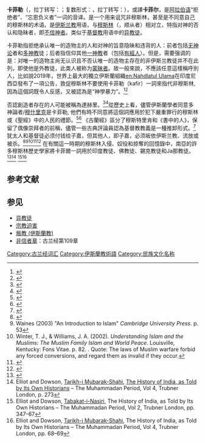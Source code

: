 {{伊斯兰教}}
'''卡菲勒'''（{{lang-ar|كافر|}}，拉丁转写：{{lang|en|kāfir}}；复数形式：{{lang-ar|كفّار|}}，拉丁转写：{{lang|en|kuffār}}），或譯'''卡菲尔'''，是[[阿拉伯语|阿拉伯语]]“拒绝者”、“忘恩负义者”一词的音译。是一个用来诅咒非穆斯林，甚至是不同意自己的穆斯林的术语。是[[伊斯兰教|伊斯兰教]]用语，与[[穆斯林|穆斯林]]（{{lang-ar|'''مسلم'''}}，顺从者）相对立，特指对神的否认和隐昧者，即[[不信者|不信神者]]。类似于[[基督教|基督教]]用语中的[[异教徒|异教徒]]。

卡菲勒指拒绝承认唯一的造物主的人和对神的旨意隐昧和违背的人：前者包括[[无神论|无神论]]者和[[多神教|多神教]]徒；后者指信仰其他[[一神教|一神教]]者（包括[[有經人|有經人]]）。但是，需要强调的是：对唯一的造物主尚无认识且不否认唯一的造物主存在的非伊斯兰教徒并不在此列，即使他是外教徒，此类人被称为[[蒙昧者|蒙昧者]]。故一般來說，不應該任意這樣稱呼別人，比如說2019年，世界上最大的獨立伊斯蘭組織[[en:Nahdlatul_Ulama|en:Nahdlatul Ulama]]在印度尼西亞發布了一項公告，敦促穆斯林不要使用卡菲勒（kafir）一詞來指代非穆斯林, 因為這個詞既令人反感，又被認為是“神學暴力”。<ref name=pri>{{cite news |work=The World, [[Public_Radio_International|Public Radio International]] |first1=Patrick |last1=Winn |title=The world's largest Islamic group wants Muslims to stop saying 'infidel' |date=8 March 2019 |url=https://www.pri.org/stories/2019-03-08/world-s-largest-islamic-group-wants-muslims-stop-saying-infidel |access-date=15 November 2020 |archive-date=2021-10-29 |archive-url=https://web.archive.org/web/20211029183614/https://www.pri.org/stories/2019-03-08/world-s-largest-islamic-group-wants-muslims-stop-saying-infidel }}</ref><ref>{{cite news |url=https://www.thejakartapost.com/news/2019/03/01/nu-calls-for-end-to-word-infidels-to-describe-non-muslims.html |title=NU calls for end to word 'infidels' to describe non-Muslims |date=1 March 2019 |work=[[The_Jakarta_Post|The Jakarta Post]] |publisher=Niskala Media Tenggara |accessdate=15 November 2020 |archive-date=2021-11-15 |archive-url=https://web.archive.org/web/20211115174942/https://www.thejakartapost.com/news/2019/03/01/nu-calls-for-end-to-word-infidels-to-describe-non-muslims.html }}</ref>

否認創造者存在的人可能被稱為達赫里。<ref>{{cite book|last=Swartz|first=Merlin|title=A medieval critique of Anthropomorphism|page=96|url=https://books.google.com/books?id=_5dbo6vYOREC&q=dahriya&pg=PA96|date=30 January 2015|publisher=Brill|access-date=16 January 2022|isbn=978-9004123762|archive-date=2022-05-12|archive-url=https://web.archive.org/web/20220512021917/https://books.google.com/books?id=_5dbo6vYOREC&q=dahriya&pg=PA96}}</ref><ref>{{cite journal |title=Dahrīya |url=https://referenceworks.brillonline.com/entries/encyclopaedia-of-islam-1/dahriya-SIM_1762?s.num=27&s.start=20 |website=BrillOnline Reference Works |publisher=Brill Online |access-date=16 January 2022 |date=2012-04-24 |last1=Goldziher |first1=I. |journal= |archive-date=2022-01-16 |archive-url=https://web.archive.org/web/20220116232906/https://referenceworks.brillonline.com/entries/encyclopaedia-of-islam-1/dahriya-SIM_1762?s.num=27&s.start=20 }}</ref>從歷史上看，儘管伊斯蘭學者同意多神論者/[[穆什里克|穆什里克]]是卡菲勒, 他們有時不同意將這個詞應用於犯下嚴重罪行的穆斯林或《聖經》中的人民的禮節。<ref name=adams>{{cite encyclopedia |author=Charles Adams |author2=A. Kevin Reinhart |title=Kufr |encyclopedia=The Oxford Encyclopedia of the Islamic World |editor=John L. Esposito |publisher=Oxford University Press |location=Oxford |year=2009 |url=http://www.oxfordreference.com/view/10.1093/acref/9780195305135.001.0001/acref-9780195305135-e-0467 |url-access=subscription |isbn=9780195305135 |access-date=2022-05-08 |archive-date=2022-01-18 |archive-url=https://web.archive.org/web/20220118230523/https://www.oxfordreference.com/view/10.1093/acref/9780195305135.001.0001/acref-9780195305135-e-0467 }}</ref><ref name=EI2>{{Cite encyclopedia|author=Björkman, W. | year= 2012 | title=Kāfir |encyclopedia=Encyclopaedia of Islam| edition=2nd|publisher=Brill |editor=P. Bearman |editor2=Th. Bianquis |editor3=C. E. Bosworth |editor4=E. van Donzel |editor5=W. P. Heinrichs| doi= 10.1163/1573-3912_islam_SIM_3775 }}</ref> 《古蘭經》區分了穆斯特里肯和《書中的人》，保留了偶像崇拜者的前稱，儘管一些古典評論員認為基督教教義是一種推卸形式。<ref name="SHIRK">{{cite | title=SHIRK | publisher=Brill | doi=10.1163/1573-3912_islam_sim_6965 }}</ref> 犹太人和基督徒必须付钱给子嘉，但其他人，即子嘉，必须皈依伊斯兰教、流放或被杀。<ref name=Bon08>{{cite book|author=Michael Bonner|title=Jihad in Islamic History|publisher=Princeton University Press|year=2008|pages=89–90|url=https://books.google.com/books?id=Qxq7eykoJgoC&pg=PA89|quote=To begin with, there was no forced conversion, no choice between "Islam and the Sword". Islamic law, following a clear Quranic principle (2:256), prohibited any such things [...] although there have been instances of forced conversion in Islamic history, these have been exceptional.|isbn=978-1400827381|access-date=2022-05-11|archive-date=2022-04-07|archive-url=https://web.archive.org/web/20220407160730/https://books.google.com/books?id=Qxq7eykoJgoC&pg=PA89}}</ref><ref name=Wai03>Waines (2003) "An Introduction to Islam" ''Cambridge University Press''. p. 53</ref><ref name=Win02>Winter, T. J., & Williams, J. A. (2002). ''Understanding Islam and the Muslims: The Muslim Family Islam and World Peace''. Louisville, Kentucky: Fons Vitae. p. 82. {{ISBN|978-1-887752-47-3}}. Quote: The laws of Muslim warfare forbid any forced conversions, and regard them as invalid if they occur.</ref><ref name=Lapid>{{cite book|title=Islamic Societies to the Nineteenth Century: A Global History|author=Ira M. Lapidus|page=345}}</ref><ref name="Britannica">{{cite encyclopedia |title=Islam |url=https://www.britannica.com/topic/Islam |encyclopedia=Encyclopedia Britannica |location=New York |date=17 August 2021 |access-date=12 January 2022 |archive-date=2020-02-10 |archive-url=https://web.archive.org/web/20200210092158/https://www.britannica.com/topic/Islam }}</ref> 在有關這一時期的穆斯林入侵、奴役和掠奪的回憶錄中，南亞的許多穆斯林歷史學家將卡菲爾一詞用於印度教徒、佛教徒、錫克教徒和Ja那教徒。<ref name=HMP>{{cite journal |last=Engineer |first=Ashghar Ali |date=13–19 February 1999 |title=Hindu-Muslim Problem: An Approach |journal=Economic and Political Weekly |volume=37 |issue=7 |pages=396–400 |jstor=4407649}}</ref><ref name=HoI>Elliot and Dowson, [https://archive.org/stream/cu31924073036745#page/n285/mode/2up Tarikh-i Mubarak-Shahi], [[The_History_of_India,_as_Told_by_Its_Own_Historians|The History of India, as Told by Its Own Historians]] – The Muhammadan Period, Vol 4, Trubner London, p. 273</ref>
<ref>Elliot and Dowson, [https://archive.org/stream/historyindiaast04elligoog#page/n363/mode/2up Tabakat-i-Nasiri], The History of India, as Told by Its Own Historians – The Muhammadan Period, Vol 2, Trubner London, pp. 347–67</ref><ref>Elliot and Dowson, [https://archive.org/stream/cu31924073036745#page/n81/mode/2up Tarikh-i Mubarak-Shahi], The History of India, as Told by Its Own Historians – The Muhammadan Period, Vol 4, Trubner London, pp. 68–69</ref>

== 参考文献 ==
{{Reflist}}

== 参见 ==
{{Portal box|伊斯兰教}}
* [[异教徒|异教徒]]
* [[宗教迫害|宗教迫害]]
* [[叛教_(伊斯蘭教)|叛教 (伊斯蘭教)]]
* [[非信者章|非信者章]]：古兰经第109章

[[Category:古兰经词汇|Category:古兰经词汇]] 
[[Category:伊斯蘭教術語|Category:伊斯蘭教術語]]
[[Category:民族文化名称|Category:民族文化名称]]